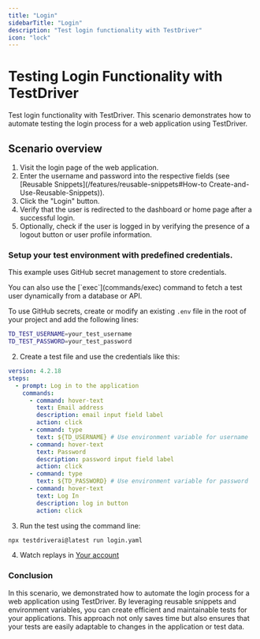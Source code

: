 ```yaml
---
title: "Login"
sidebarTitle: "Login"
description: "Test login functionality with TestDriver"
icon: "lock"
---
```



# Testing Login Functionality with TestDriver

Test login functionality with TestDriver. This scenario demonstrates how to automate testing the login process for a web application using TestDriver.

<TestPrereqs />

## Scenario overview

1. Visit the login page of the web application.
2. Enter the username and password into the respective fields (see [Reusable Snippets](/features/reusable-snippets#How-to Create-and-Use-Reusable-Snippets)).
3. Click the "Login" button.
4. Verify that the user is redirected to the dashboard or home page after a successful login.
5. Optionally, check if the user is logged in by verifying the presence of a logout button or user profile information.

### Setup your test environment with predefined credentials.

This example uses GitHub secret management to store credentials.

<Tip>
  You can also use the [`exec`](commands/exec) command to fetch a test user
  dynamically from a database or API.
</Tip>

To use GitHub secrets, create or modify an existing `.env` file in the root of your project and add the following lines:

```bash
TD_TEST_USERNAME=your_test_username
TD_TEST_PASSWORD=your_test_password
```

2. Create a test file and use the credentials like this:

```yaml
version: 4.2.18
steps:
  - prompt: Log in to the application
    commands:
      - command: hover-text
        text: Email address
        description: email input field label
        action: click
      - command: type
        text: ${TD_USERNAME} # Use environment variable for username
      - command: hover-text
        text: Password
        description: password input field label
        action: click
      - command: type
        text: ${TD_PASSWORD} # Use environment variable for password
      - command: hover-text
        text: Log In
        description: log in button
        action: click
```

3. Run the test using the command line:

```bash
npx testdriverai@latest run login.yaml
```

4. Watch replays in [Your account](https://app.testdriver.ai)

### Conclusion

In this scenario, we demonstrated how to automate the login process for a web application using TestDriver. By leveraging reusable snippets and environment variables, you can create efficient and maintainable tests for your applications. This approach not only saves time but also ensures that your tests are easily adaptable to changes in the application or test data.
